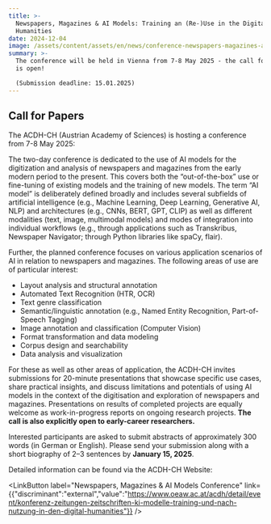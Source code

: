 ```yaml
---
title: >-
  Newspapers, Magazines & AI Models: Training an (Re-)Use in the Digital
  Humanities
date: 2024-12-04
image: /assets/content/assets/en/news/conference-newspapers-magazines-aimodels/image.jpg
summary: >-
  The conference will be held in Vienna from 7-8 May 2025 - the call for papers
  is open!

  (Submission deadline: 15.01.2025)
---
```

## Call for Papers

The ACDH-CH (Austrian Academy of Sciences) is hosting a conference from 7-8 May 2025:

The two-day conference is dedicated to the use of AI models for the digitization and analysis of newspapers and magazines from the early modern period to the present. This covers both the “out-of-the-box” use or fine-tuning of existing models and the training of new models. The term “AI model” is deliberately defined broadly and includes several subfields of artificial intelligence (e.g., Machine Learning, Deep Learning, Generative AI, NLP) and architectures (e.g., CNNs, BERT, GPT, CLIP) as well as different modalities (text, image, multimodal models) and modes of integration into individual workflows (e.g., through applications such as Transkribus, Newspaper Navigator; through Python libraries like spaCy, flair).

Further, the planned conference focuses on various application scenarios of AI in relation to newspapers and magazines. The following areas of use are of particular interest:

* Layout analysis and structural annotation
* Automated Text Recognition (HTR, OCR)
* Text genre classification
* Semantic/linguistic annotation (e.g., Named Entity Recognition, Part-of-Speech Tagging)
* Image annotation and classification (Computer Vision)
* Format transformation and data modeling
* Corpus design and searchability
* Data analysis and visualization

For these as well as other areas of application, the ACDH-CH invites submissions for 20-minute presentations that showcase specific use cases, share practical insights, and discuss limitations and potentials of using AI models in the context of the digitisation and exploration of newspapers and magazines. Presentations on results of completed projects are equally welcome as work-in-progress reports on ongoing research projects. **The call is also explicitly open to early-career researchers.**

Interested participants are asked to submit abstracts of approximately 300 words (in German or English). Please send your submission along with a short biography of 2–3 sentences by **January 15, 2025**.

Detailed information can be found via the ACDH-CH Website:

<LinkButton label="Newspapers, Magazines & AI Models Conference" link={{"discriminant":"external","value":"https://www.oeaw.ac.at/acdh/detail/event/konferenz-zeitungen-zeitschriften-ki-modelle-training-und-nach-nutzung-in-den-digital-humanities"}} />
